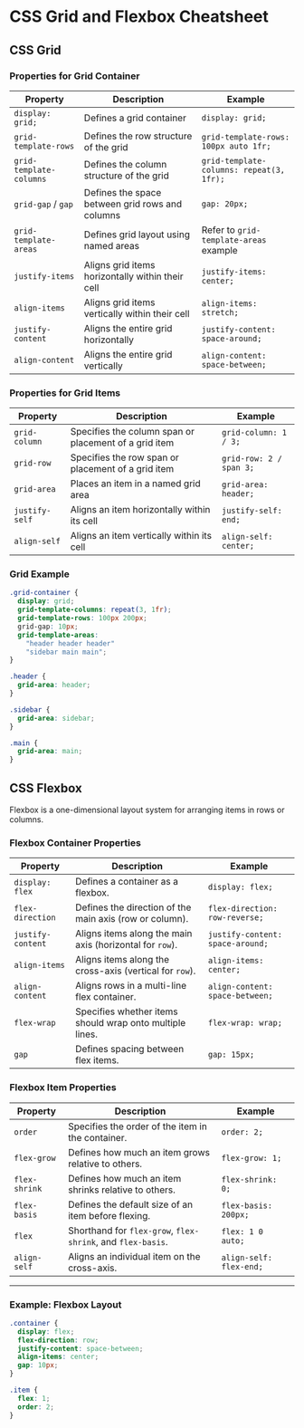 # CSS Grid and Flexbox Cheatsheet

## CSS Grid

### Properties for Grid Container

| Property           | Description                                                                 | Example                                  |
|--------------------|-----------------------------------------------------------------------------|------------------------------------------|
| `display: grid;`   | Defines a grid container                                                   | `display: grid;`                         |
| `grid-template-rows` | Defines the row structure of the grid                                       | `grid-template-rows: 100px auto 1fr;`    |
| `grid-template-columns` | Defines the column structure of the grid                                    | `grid-template-columns: repeat(3, 1fr);` |
| `grid-gap` / `gap` | Defines the space between grid rows and columns                             | `gap: 20px;`                             |
| `grid-template-areas` | Defines grid layout using named areas                                        | Refer to `grid-template-areas` example   |
| `justify-items`    | Aligns grid items horizontally within their cell                           | `justify-items: center;`                 |
| `align-items`      | Aligns grid items vertically within their cell                             | `align-items: stretch;`                  |
| `justify-content`  | Aligns the entire grid horizontally                                         | `justify-content: space-around;`         |
| `align-content`    | Aligns the entire grid vertically                                           | `align-content: space-between;`          |

### Properties for Grid Items

| Property           | Description                                                                 | Example                                  |
|--------------------|-----------------------------------------------------------------------------|------------------------------------------|
| `grid-column`      | Specifies the column span or placement of a grid item                      | `grid-column: 1 / 3;`                    |
| `grid-row`         | Specifies the row span or placement of a grid item                         | `grid-row: 2 / span 3;`                  |
| `grid-area`        | Places an item in a named grid area                                         | `grid-area: header;`                     |
| `justify-self`     | Aligns an item horizontally within its cell                                | `justify-self: end;`                     |
| `align-self`       | Aligns an item vertically within its cell                                  | `align-self: center;`                    |

### Grid Example

```css
.grid-container {
  display: grid;
  grid-template-columns: repeat(3, 1fr);
  grid-template-rows: 100px 200px;
  grid-gap: 10px;
  grid-template-areas: 
    "header header header"
    "sidebar main main";
}

.header {
  grid-area: header;
}

.sidebar {
  grid-area: sidebar;
}

.main {
  grid-area: main;
}
```

## CSS Flexbox

Flexbox is a one-dimensional layout system for arranging items in rows or columns.

### **Flexbox Container Properties**

| Property          | Description                                            | Example                                |
|-------------------|--------------------------------------------------------|----------------------------------------|
| `display: flex`   | Defines a container as a flexbox.                      | `display: flex;`                      |
| `flex-direction`  | Defines the direction of the main axis (row or column).| `flex-direction: row-reverse;`        |
| `justify-content` | Aligns items along the main axis (horizontal for `row`).| `justify-content: space-around;`      |
| `align-items`     | Aligns items along the cross-axis (vertical for `row`).| `align-items: center;`                |
| `align-content`   | Aligns rows in a multi-line flex container.            | `align-content: space-between;`       |
| `flex-wrap`       | Specifies whether items should wrap onto multiple lines.| `flex-wrap: wrap;`                    |
| `gap`             | Defines spacing between flex items.                   | `gap: 15px;`                          |

### **Flexbox Item Properties**

| Property          | Description                                            | Example                                |
|-------------------|--------------------------------------------------------|----------------------------------------|
| `order`           | Specifies the order of the item in the container.      | `order: 2;`                           |
| `flex-grow`       | Defines how much an item grows relative to others.     | `flex-grow: 1;`                       |
| `flex-shrink`     | Defines how much an item shrinks relative to others.   | `flex-shrink: 0;`                     |
| `flex-basis`      | Defines the default size of an item before flexing.    | `flex-basis: 200px;`                  |
| `flex`            | Shorthand for `flex-grow`, `flex-shrink`, and `flex-basis`. | `flex: 1 0 auto;`                 |
| `align-self`      | Aligns an individual item on the cross-axis.           | `align-self: flex-end;`               |

---

### **Example: Flexbox Layout**
```css
.container {
  display: flex;
  flex-direction: row;
  justify-content: space-between;
  align-items: center;
  gap: 10px;
}

.item {
  flex: 1;
  order: 2;
}
```

